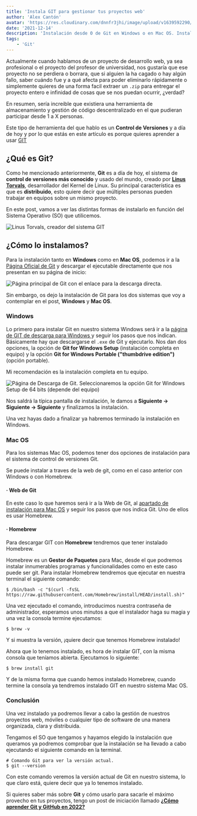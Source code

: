 ```yaml
---
title: 'Instala GIT para gestionar tus proyectos web'
author: 'Alex Cantón'
avatar: 'https://res.cloudinary.com/dnnfr3jhi/image/upload/v1639592290/Blog/alex_r0u07u.webp'
date: '2021-12-14'
description: 'Instalación desde 0 de Git en Windows o en Mac OS. Instalación del sistema del Control de Versiones más usado en la actualidad para todo tipo de proyectos. Git, inventado por Linus Torvals es una de las herramientas indispensables actualmente en el año 2022.'
tags:
    - 'Git'
---
```


Actualmente cuando hablamos de un proyecto de desarrollo web, ya sea profesional o el proyecto del profesor de universidad, nos gustaría que ese proyecto no se perdiera o borrara, que si alguien la ha cagado o hay algún fallo, saber cuándo fue y a qué afecta para poder eliminarlo rápidamente o simplemente quieres de una forma facil extraer un `.zip` para entregar el proyecto entero e infinidad de cosas que se nos puedan ocurrir, ¿verdad?

En resumen, sería increible que existiera una herramienta de almacenamiento y gestión de código descentralizado en el que pudieran participar desde 1 a X personas.

Este tipo de herramienta del que hablo es un **Control de Versiones** y a día de hoy y por lo que estás en este artículo es porque quieres aprender a usar [GIT](https://git-scm.com/)

## ¿Qué es Git?

Como he mencionado anteriormente, **Git** es a día de hoy, el sistema de **control de versiones más conocido** y usado del mundo, creado por **[Linus Torvals](https://www.ecured.cu/Linus_Torvalds)**, desarrollador del Kernel de Linux. Su principal característica es que es **distribuido**, esto quiere decir que múltiples personas pueden trabajar en equipos sobre un mismo proyecto.

En este post, vamos a ver las distintas formas de instalarlo en función del Sistema Operativo (SO) que utilicemos.

![Linus Torvals, creador del sistema GIT](https://res.cloudinary.com/dnnfr3jhi/image/upload/v1639608819/Blog/Posts/empezar-git-en-2022/linus_w1dypy.webp)

## ¿Cómo lo instalamos?

Para la instalación tanto en **Windows** como en **Mac OS**, podemos ir a la [Página Oficial de Git](https://git-scm.com/) y descargar el ejecutable directamente que nos presentan en su página de inicio:

![Página principal de Git con el enlace para la descarga directa.](https://res.cloudinary.com/dnnfr3jhi/image/upload/v1639841263/Blog/Posts/DescargarGit/descargithome_gt34aw.webp)

Sin embargo, os dejo la instalación de Git para los dos sistemas que voy a contemplar en el post, **Windows** y **Mac OS**.

### Windows
Lo primero para instalar Git en nuestro sistema Windows será ir a la [página de GIT de descarga para Windows ](https://git-scm.com/book/es/v2/Inicio---Sobre-el-Control-de-Versiones-Instalaci%C3%B3n-de-Git#:~:text=Instalaci%C3%B3n%20en%20Windows) y seguir los pasos que nos indican. Básicamente hay que descargarse el `.exe` de Git y ejecutarlo.
Nos dan dos opciones, la opción de **Git for Windows Setup** (instalación completa en equipo) y la opción **Git for Windows Portable ("thumbdrive edition")** (opción portable).

Mi recomendación es la instalación completa en tu equipo.

![Página de Descarga de Git. Seleccionaremos la opción Git for Windows Setup de 64 bits (depende del equipo)](https://res.cloudinary.com/dnnfr3jhi/image/upload/v1639829784/Blog/Posts/DescargarGit/git_download_ndkrnj.webp)

Nos saldrá la típica pantalla de instalación, le damos a **Siguiente -> Siguiente -> Siguiente** y finalizamos la instalación.

Una vez hayas dado a finalizar ya habremos terminado la instalación en Windows.

### Mac OS
Para los sistemas Mac OS, podemos tener dos opciones de instalación para el sistema de control de versiones Git.

Se puede instalar a traves de la web de git, como en el caso anterior con Windows o con Homebrew.

#### · Web de Git
En este caso lo que haremos será ir a la Web de Git, al [apartado de instalación para Mac OS](https://git-scm.com/book/es/v2/Inicio---Sobre-el-Control-de-Versiones-Instalaci%C3%B3n-de-Git#:~:text=com/download/linux.-,Instalaci%C3%B3n%20en%20Mac,-Hay%20varias%20maneras) y seguir los pasos que nos indica Git. Uno de ellos es usar Homebrew.

#### · Homebrew
Para descargar GIT con **Homebrew** tendremos que tener instalado Homebrew.

Homebrew es un **Gestor de Paquetes** para Mac, desde el que podremos instalar innumerables programas y funcionalidades como en este caso puede ser git. Para instalar Homebrew tendremos que ejecutar en nuestra terminal el siguiente comando:
```shell
$ /bin/bash -c "$(curl -fsSL https://raw.githubusercontent.com/Homebrew/install/HEAD/install.sh)"
```
Una vez ejecutado el comando, introducimos nuestra contraseña de administrador, esperamos unos minutos a que el instalador haga su magia y una vez la consola termine ejecutamos:

```shell
$ brew -v
```

Y si muestra la versión, ¡quiere decir que tenemos Homebrew instalado!

Ahora que lo tenemos instalado, es hora de instalar GIT, con la misma consola que teníamos abierta. Ejecutamos lo siguiente:

```shell
$ brew install git
```

Y de la misma forma que cuando hemos instalado Homebrew, cuando termine la consola ya tendremos instalado GIT en nuestro sistema Mac OS. 

### Conclusión

Una vez instalado ya podremos llevar a cabo la gestión de nuestros proyectos web, móviles o cualquier tipo de software de una manera organizada, clara y distribuida.

Tengamos el SO que tengamos y hayamos elegido la instalación que queramos ya podremos comprobar que la instalación se ha llevado a cabo ejecutando el siguiente comando en la terminal.

```shell
# Comando Git para ver la versión actual.
$ git --version
```
Con este comando veremos la versión actual de Git en nuestro sistema, lo que claro está, quiere decir que ya lo tenemos instalado.

Si quieres saber más sobre **Git** y cómo usarlo para sacarle el máximo provecho en tus proyectos, tengo un post de iniciación llamado **[¿Cómo aprender Git y GitHub en 2022?](https://www.alexcantongarcia.es/blog/como-aprender-git-y-github-en-2022)**